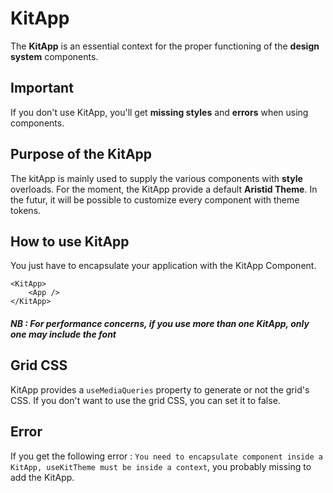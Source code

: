 
<Meta title="Design System/General/KitApp" />

# KitApp

The **KitApp** is an essential context for the proper functioning of the **design system** components.

## Important

If you don't use KitApp, you'll get **missing styles** and **errors** when using components.

## Purpose of the KitApp

The kitApp is mainly used to supply the various components with **style** overloads. For the moment, the KitApp provide a default **Aristid Theme**. In the futur, it will be possible to customize every component with theme tokens.

## How to use KitApp

You just have to encapsulate your application with the KitApp Component.

```tsx
<KitApp>
    <App />
</KitApp>
```

##### NB : For performance concerns, if you use more than one KitApp, only one may include the font

## Grid CSS

KitApp provides a `useMediaQueries` property to generate or not the grid's CSS. If you don't want to use the grid CSS, you can set it to false.

## Error

If you get the following error : `You need to encapsulate component inside a KitApp, useKitTheme must be inside a context`, you probably missing to add the KitApp.
